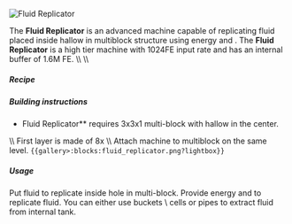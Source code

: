 ![Fluid Replicator](/mods/techreborn/fluid_replicator.png)


The **Fluid Replicator** is an
advanced machine capable of replicating fluid placed inside hallow in
multiblock structure using energy and
<Mcitem id="techreborn:UU-Matter"/>. The **Fluid
Replicator** is a high tier machine with 1024FE input rate and has an
internal buffer of 1.6M FE. \\\\ \\\\

##### Recipe

<Recipe recipe=" input techreborn:tungstensteel_plate
techreborn:energy_flow_circuit techreborn:tungstensteel_plate input
techreborn:energy_flow_circuit techreborn:highly_advanced_machine_block
techreborn:energy_flow_circuit input techreborn:industrial_electrolyzer
techreborn:superconductor techreborn:chemical_reactor output
techreborn:fluid_replicator "/>

##### Building instructions

- Fluid Replicator** requires 3x3x1 multi-block with hallow in
        the center.

\\\\ First layer is made of
8x<Mcitem id="techreborn:reinforced_machine_casing"/>
\\\\ Attach machine to multiblock on the same level.
`{{gallery>:blocks:fluid_replicator.png?lightbox}}`

##### Usage

Put fluid to replicate inside hole in multi-block. Provide energy and
<Mcitem id="techreborn:UU-Matter"/> to replicate
fluid. You can either use buckets \\ cells or pipes to extract fluid
from internal tank.
